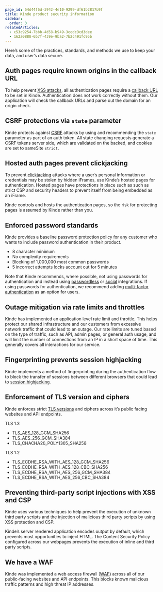 ```yaml
---
page_id: 54d44f6d-3942-4e10-9299-df61b2817b9f
title: Kinde product security information
sidebar:
  order: 3
relatedArticles:
  - c53c9254-7bbb-4d58-b949-3ccdc3cd3dee
  - 162a0888-6b7f-439e-9ba2-7b2c491fc95b
---
```


Here’s some of the practices, standards, and methods we use to keep your data, and user’s data secure.

## Auth pages require known origins in the callback URL

To help prevent [XSS attacks](https://cheatsheetseries.owasp.org/cheatsheets/Cross_Site_Scripting_Prevention_Cheat_Sheet.html), all authentication pages require a [callback URL](/get-started/connect/callback-urls/#set-callback-and-redirect-urls) to be set in Kinde. Authentication does not work correctly without them. Our application will check the callback URLs and parse out the domain for an origin check.

## CSRF protections via `state` parameter

Kinde protects against [CSRF](https://cheatsheetseries.owasp.org/cheatsheets/Cross-Site_Request_Forgery_Prevention_Cheat_Sheet.html) attacks by using and recommending the `state` parameter as part of an auth token. All state changing requests generate a CSRF tokens server side, which are validated on the backed, and cookies are set to sameSite `strict`.

## Hosted auth pages prevent clickjacking

To prevent [clickjacking](https://cheatsheetseries.owasp.org/cheatsheets/Clickjacking_Defense_Cheat_Sheet.html) attacks where a user’s personal information or credentials may be stolen by hidden iFrames, use Kinde’s hosted pages for authentication. Hosted pages have protections in place such as such as strict CSP and security headers to prevent itself from being embedded as an iFrame.

Kinde controls and hosts the authentication pages, so the risk for protecting pages is assumed by Kinde rather than you.

## Enforced password standards

Kinde provides a baseline password protection policy for any customer who wants to include password authentication in their product.

- 8 character minimum
- No complexity requirements
- Blocking of 1,000,000 most common passwords
- 5 incorrect attempts locks account out for 5 minutes

Note that Kinde recommends, where possible, not using passwords for authentication and instead using [passwordless](/authenticate/about-auth/authentication-methods/#passwordless) or [social](/authenticate/social-sign-in/add-social-sign-in/) integrations. If using passwords for authentication, we recommend adding [multi-factor authentication](/authenticate/multi-factor-auth/about-multi-factor-authentication/) as an option for users.

## Outage mitigation via rate limits and throttles

Kinde has implemented an application level rate limit and throttle. This helps protect our shared infrastructure and our customers from excessive network traffic that could lead to an outage. Our rate limits are tuned based on the type of traffic, such as API, admin pages, or general auth usage, and will limit the number of connections from an IP in a short space of time. This generally covers all interactions for our service.

## Fingerprinting prevents session highjacking

Kinde implements a method of fingerprinting during the authentication flow to block the transfer of sessions between different browsers that could lead to [session highjacking](https://cheatsheetseries.owasp.org/cheatsheets/Session_Management_Cheat_Sheet.html).

## Enforcement of TLS version and ciphers

Kinde enforces strict [TLS versions](https://cheatsheetseries.owasp.org/cheatsheets/Transport_Layer_Security_Cheat_Sheet.html) and ciphers across it’s public facing websites and API endpoints.

TLS 1.3

- TLS_AES_128_GCM_SHA256
- TLS_AES_256_GCM_SHA384
- TLS_CHACHA20_POLY1305_SHA256

TLS 1.2

- TLS_ECDHE_RSA_WITH_AES_128_GCM_SHA256
- TLS_ECDHE_RSA_WITH_AES_128_CBC_SHA256
- TLS_ECDHE_RSA_WITH_AES_256_GCM_SHA384
- TLS_ECDHE_RSA_WITH_AES_256_CBC_SHA384

## Preventing third-party script injections with XSS and CSP

Kinde uses various techniques to help prevent the execution of unknown third party scripts and the injection of malicious third party scripts by using XSS protection and CSP.

Kinde’s server rendered application encodes output by default, which prevents most opportunities to inject HTML. The Content Security Policy configured across our webpages prevents the execution of inline and third party scripts.

## We have a WAF

Kinde was implemented a web access firewall ([WAF](https://cheatsheetseries.owasp.org/cheatsheets/Secure_Cloud_Architecture_Cheat_Sheet.html#web-application-firewall)) across all of our public-facing websites and API endpoints. This blocks known malicious traffic patterns and high threat IP addresses.
